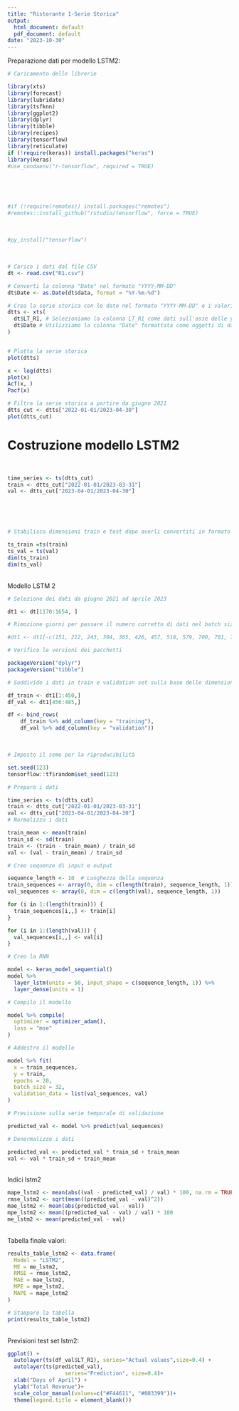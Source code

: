 ---
title: "Ristorante 1-Serie Storica"
output:
  html_document: default
  pdf_document: default
date: "2023-10-30"
---

Preparazione dati per modello LSTM2:

```{r}

# Caricamento delle librerie

library(xts)
library(forecast)
library(lubridate)
library(tsfknn)
library(ggplot2)
library(dplyr)
library(tibble)
library(recipes)
library(tensorflow)
library(reticulate)
if (!require(keras)) install.packages("keras")
library(keras)
#use_condaenv("r-tensorflow", required = TRUE)
```
\

\

```{r}
#if (!require(remotes)) install.packages("remotes")
#remotes::install_github("rstudio/tensorflow", force = TRUE)
```
\
```{r}
#py_install("tensorflow")
```

\
```{r}
# Carico i dati dal file CSV
dt <- read.csv("R1.csv")

# Converti la colonna "Date" nel formato "YYYY-MM-DD"
dt$Date <- as.Date(dt$data, format = "%Y-%m-%d")

# Crea la serie storica con le date nel formato "YYYY-MM-DD" e i valori da LT_R1
dtts <- xts(
  dt$LT_R1, # Selezioniamo la colonna LT_R1 come dati sull'asse delle y
  dt$Date # Utilizziamo la colonna "Date" formattata come oggetti di data sull'asse delle x
)


# Plotta la serie storica
plot(dtts)

```




```{r}
x <- log(dtts)
plot(x)
Acf(x, )
Pacf(x)
```



```{r}
# Filtra la serie storica a partire da giugno 2021
dtts_cut <- dtts["2022-01-01/2023-04-30"]
plot(dtts_cut)
```


# Costruzione modello LSTM2

\
```{r}
time_series <- ts(dtts_cut)
train <- dtts_cut["2022-01-01/2023-03-31"]
val <- dtts_cut["2023-04-01/2023-04-30"]
```
\

\
```{r}

# Stabilisco dimensioni train e test dopo averli convertiti in formato ts

ts_train =ts(train)
ts_val = ts(val)
dim(ts_train)
dim(ts_val)
```


\
Modello LSTM 2
\

```{r}

# Selezione dei dati da giugno 2021 ad aprile 2023

dt1 <- dt[1170:1654, ]

# Rimozione giorni per passare il numero corretto di dati nel batch size del modello

#dt1 <- dt1[-c(151, 212, 243, 304, 365, 426, 457, 518, 579, 700, 701, 702),]

# Verifico le versioni dei pacchetti

packageVersion("dplyr")
packageVersion("tibble")

# Suddivido i dati in train e validation set sulla base delle dimensioni identificate sopra.

df_train <- dt1[1:450,] 
df_val <- dt1[456:485,] 

df <- bind_rows(
    df_train %>% add_column(key = "training"),
    df_val %>% add_column(key = "validation")) 

```

\

```{r}

# Imposto il seme per la riproducibilità

set.seed(123)
tensorflow::tf$random$set_seed(123)

# Preparo i dati

time_series <- ts(dtts_cut)
train <- dtts_cut["2022-01-01/2023-03-31"]
val <- dtts_cut["2023-04-01/2023-04-30"]
# Normalizzo i dati

train_mean <- mean(train)
train_sd <- sd(train)
train <- (train - train_mean) / train_sd
val <- (val - train_mean) / train_sd

# Creo sequenze di input e output

sequence_length <- 10  # Lunghezza della sequenza
train_sequences <- array(0, dim = c(length(train), sequence_length, 1))
val_sequences <- array(0, dim = c(length(val), sequence_length, 1))

for (i in 1:(length(train))) {
  train_sequences[i,,] <- train[i]
}

for (i in 1:(length(val))) {
  val_sequences[i,,] <- val[i]
}

# Creo la RNN

model <- keras_model_sequential()
model %>%
  layer_lstm(units = 50, input_shape = c(sequence_length, 1)) %>%
  layer_dense(units = 1)

# Compilo il modello

model %>% compile(
  optimizer = optimizer_adam(),
  loss = "mse"
)

# Addestro il modello

model %>% fit(
  x = train_sequences,
  y = train,
  epochs = 20,
  batch_size = 32,
  validation_data = list(val_sequences, val)
)

# Previsione sulla serie temporale di validazione

predicted_val <- model %>% predict(val_sequences)

# Denormalizzo i dati

predicted_val <- predicted_val * train_sd + train_mean
val <- val * train_sd + train_mean

```
\
Indici lstm2
\

```{r}
mape_lstm2 <- mean(abs((val - predicted_val) / val) * 100, na.rm = TRUE)
rmse_lstm2 <- sqrt(mean((predicted_val - val)^2))
mae_lstm2 <- mean(abs(predicted_val - val))
mpe_lstm2 <- mean((predicted_val - val) / val) * 100
me_lstm2 <- mean(predicted_val - val)

```
\
Tabella finale valori:
\
```{r}
results_table_lstm2 <- data.frame(
  Model = "LSTM2",
  ME = me_lstm2,
  RMSE = rmse_lstm2,
  MAE = mae_lstm2,
  MPE = mpe_lstm2,
  MAPE = mape_lstm2
)

# Stampare la tabella
print(results_table_lstm2)
```
\
Previsioni test set lstm2:
\

```{r}


ggplot() +
  autolayer(ts(df_val$LT_R1), series="Actual values",size=0.4) +
  autolayer(ts(predicted_val),
                  series="Prediction", size=0.4)+
  xlab("Days of April") +
  ylab("Total Revenue")+
  scale_color_manual(values=c("#F44611", "#003399"))+
  theme(legend.title = element_blank())
```